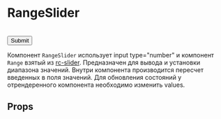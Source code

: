 
<Meta title="Standart / RangeSlider" component={RangeSlider} decorators={[centeredDecorator]} />

# RangeSlider

<Preview>
    <Story name="Basic">
        <Form
            initialValues={{ price: [0, 20] }}
            onSubmit={action('Submit')}
            css={{ width: '25vw', minWidth: scale(40) }}
        >
            <Form.Field name="price" label="Цена, руб">
                <RangeSlider
                    name={text('name', 'price')}
                    value={[0, 20]}
                    min={number('min', 0)}
                    max={number('max', 40)}
                    step={number('step', 1)}
                    onChange={action('onChange')}
                />
            </Form.Field>
            <br />
            <Button type="submit">Submit</Button>
        </Form>
    </Story>
</Preview>

Компонент `RangeSlider` использует input type="number" и компонент `Range` взятый из [rc-slider](https://github.com/react-component/slider). Предназначен для вывода и установки диапазона значений. Внутри компонента производится пересчет введенных в поля значений. Для обновления состояний у отрендеренного компонента необходимо изменить values.

## Props

<Props of={RangeSlider} />
